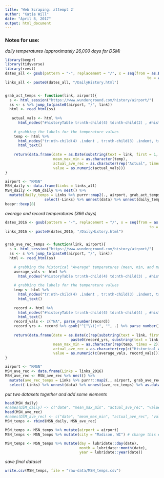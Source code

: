 ```yaml
---
title: 'Web Scraping: attempt 2'
author: "Katie Will"
date: "April 8, 2017"
output: html_document
---
```

### Notes for use:  
\begin{enumerate}
\item Change "airport" (line 46, line 90)
\item Change name of data frame when calling function to e.g. (DSM, IAH, FAR)
\item Make sure those name changes are in each place it gets called
\item Change `city = "Des Moines, IA"` to correct city, state in mutate function
\item Update save function to have the correct file and .csv name
\end{enumerate}

*daily temperatures (approximately 26,000 days for DSM)*

```r
library(beepr)
library(tidyverse)
library(rvest)
dates_all <- gsub(pattern = "-", replacement = "/", x = seq(from = as.Date("1948-01-01"), 
                                                                 to = as.Date("2017-03-31"), by = "days"))
links_all <- paste0(dates_all, "/DailyHistory.html")


grab_act_temps <- function(link, airport){
  s <- html_session("https://www.wunderground.com/history/airport/")
  ss <- s %>% jump_to(paste0(airport, "/", link))
  html <- read_html(ss)
  
   actual_vals <- html %>% 
      html_nodes("#historyTable tr:nth-child(4) td:nth-child(2) , #historyTable tr:nth-child(3) td:nth-child(2), #historyTable tr:nth-child(2) td:nth-child(2)") %>% html_text() %>% gsub("\n", "", .) %>% parse_number(., na = c("-", "NA"))
    
    # grabbing the labels for the temperature values
    temp <- html %>% 
      html_nodes("tr:nth-child(4) .indent , tr:nth-child(3) .indent, tr:nth-child(2) .indent") %>% 
      html_text()
    
    return(data.frame(date = as.Date(substring(text = link, first = 1, last = 10)),
                      mean_max_min = as.character(temp),
                      actual_ave_rec = as.character(rep("Actual", times = 3)),
                      value = as.numeric(actual_vals)))
}

airport <- "KMSN"
MSN_daily <- data.frame(Links = links_all)  
MSN_daily <- MSN_daily %>% nest() %>% 
  mutate(daily_temps = Links %>% purrr::map2(., airport, grab_act_temps)) %>%
                  select(-Links) %>% unnest(data) %>% unnest(daily_temps) %>% as.data.frame()
beepr::beep(8)
```


*average and record temperatures (366 days)*
```r

dates_2016 <- gsub(pattern = "-", replacement = "/", x = seq(from = as.Date("2016-01-01"), 
                                                                  to = as.Date("2016-12-31"), by = "days"))
links_2016 <- paste0(dates_2016, "/DailyHistory.html")


grab_ave_rec_temps <- function(link, airport){
  s <- html_session("https://www.wunderground.com/history/airport/")
  ss <- s %>% jump_to(paste0(airport, "/", link))
  html <- read_html(ss)
  
    # grabbing the historical "Average" temperatures (mean, min, and max)
    average_vals <- html %>% 
      html_nodes("#historyTable tr:nth-child(4) td:nth-child(3) , #historyTable tr:nth-child(3) :nth-child(3), #historyTable tr:nth-child(2) td:nth-child(3)") %>% html_text() %>% gsub("\n", "", .) %>% parse_number(., na = c("-", "NA"))
    
    # grabbing the labels for the temperature values
    temp <- html %>% 
      html_nodes("tr:nth-child(4) .indent , tr:nth-child(3) .indent, tr:nth-child(2) .indent") %>% 
      html_text()
  
    record <- html %>% 
      html_nodes("#historyTable tr:nth-child(4) td:nth-child(4) , #historyTable tr:nth-child(3) td:nth-child(4)") %>%
      html_text()
    record_vals <- c("NA", parse_number(record))
    record_yrs <- record %>% gsub("^[^\\(]+", "", .) %>% parse_number()
    
    return(data.frame(date = as.Date(c(rep(substring(text = link, first = 1, last = 10), times = 3), "NA",
                              paste0(record_yrs, substring(text = link, first = 5, last = 10)))),
                      mean_max_min = as.character(rep(temp, times = 2)),
                      actual_ave_rec = as.character(rep(c("Historical Average", "Record"), each = 3)),
                      value = as.numeric(c(average_vals, record_vals))))
}

airport <- "KMSN"
MSN_ave_rec <- data.frame(Links = links_2016)  
MSN_ave_rec <- MSN_ave_rec %>% nest() %>% 
  mutate(ave_rec_temps = Links %>% purrr::map2(., airport, grab_ave_rec_temps)) %>% 
  select(-Links) %>% unnest(data) %>% unnest(ave_rec_temps) %>% as.data.frame()

```

*put two datasets together and add some elements*
```r
head(MSN_daily)
#names(DSM_daily) <- c("date", "mean_max_min", "actual_ave_rec", "value") # just one fix, already fixed in other code
head(MSN_ave_rec)
#names(DSM_ave_rec) <- c("date", "mean_max_min", "actual_ave_rec", "value") # just one fix, already fixed in other code
MSN_temps <- rbind(MSN_daily, MSN_ave_rec)

MSN_temps <- MSN_temps %>% mutate(airport = airport)
MSN_temps <- MSN_temps %>% mutate(city = "Madison, WI") # change this each time

MSN_temps <- MSN_temps %>% mutate(day = lubridate::day(date),
                                  month = lubridate::month(date),
                                  year = lubridate::year(date))
```

*save final dataset*
```r
write.csv(MSN_temps, file = "raw-data/MSN_temps.csv")
```

